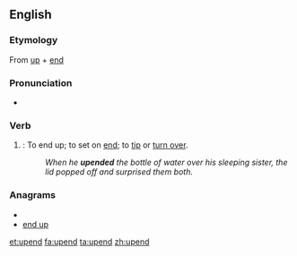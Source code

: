 ==English==

===Etymology===
From [[up]] + [[end]]

===Pronunciation===
* {{audio|en-us-upend.ogg|Audio (US)}}
*: {{rhymes|ɛnd}}

===Verb===
{{en-verb}}

# {{transitive}}: To end up; to set on [[end]]; to [[tip]] or [[turn over]].
#: ''When he '''upended''' the bottle of water over his sleeping sister, the lid popped off and surprised them both.''

===Anagrams===
* {{alphagram|denpu}}
* [[end up#English|end up]]

[[et:upend]]
[[fa:upend]]
[[ta:upend]]
[[zh:upend]]